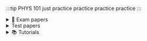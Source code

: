 :::tip PHYS 101
just practice practice practice practice 
:::

<details>
<summary>📝 Exam papers</summary>

## Main Exams
> - <AuthenticatedLink href="https://drive.google.com/file/d/1bu1aC8JPZuZzraMtYs5zqZ9iyHwlfXO3/view?usp=drive_link" Icon={FaFileAlt} title="2015 Exam"/>
> - <AuthenticatedLink href="https://drive.google.com/file/d/1w0aNq7TE1LB9-HVnAjicyeVRydN5DAv2/view?usp=drive_link" Icon={FaFileAlt} title="2020-2021 Exam"/>
> - <AuthenticatedLink href="https://drive.google.com/file/d/166G3mdcn0PHQdLk8GZoZYy6B2lDEdv2v/view?usp=drive_link" Icon={FaFileAlt} title="2022 Exam"/>

## Supplementary
> - <AuthenticatedLink href="https://drive.google.com/file/d/1bu1aC8JPZuZzraMtYs5zqZ9iyHwlfXO3/view?usp=drive_link" Icon={FaFileAlt} title="2015-2016 Exam"/>
> - <AuthenticatedLink href="https://drive.google.com/file/d/1tPeVDk-KZ7i8sEdNpZtJ5b_6QFCnMYos/view?usp=drive_link" Icon={FaFileAlt} title="2019 exam"/>
> - <AuthenticatedLink href="https://drive.google.com/file/d/1IjE-3dmnwSZDRwucfS_idSaYoFCCiel4/view?usp=drive_link" Icon={FaFileAlt} title="2023 Exam"/>
</details>

<details>
<summary> Test papers</summary>

## Test Papers
> - <AuthenticatedLink href="https://drive.google.com/file/d/18AdDVbed9ZG5VFtXL82f-c0ejQmYBTq7/view?usp=sharing" Icon={FaPencilAlt} title="test 1 nov 2021 paper"/>

## Test Papers + Answer Keys
> - <AuthenticatedLink href="https://drive.google.com/file/d/1tJ4ymRd3mKYTCvjyvIcyPT1QwHPS2Nxl/view?usp=sharing" Icon={FaCheck} title="Test 1 2018 with solutions"/>
> - <AuthenticatedLink href="https://drive.google.com/file/d/14P7NNpG0Lvz2063VErQwXCJ2-sHXP1rF/view?usp=drive_link" Icon={FaCheck} title="Test 1 2017 with solutions"/>
> - <AuthenticatedLink href="https://drive.google.com/file/d/1BXihF72VHAV9l7BIjS-Kyu_J_Z91g2-Y/view?usp=drive_link" Icon={FaCheck} title="2019 test 1 with solutions"/>
> - <AuthenticatedLink href="https://drive.google.com/file/d/1m0yhJX9HgrLrxs-Av_oUdkR1-eN5NHDJ/view?usp=drive_link" Icon={FaCheck} title="2019 test 2 with solutions"/>
</details>

<details>
<summary>📚 Tutorials</summary>

## Questions Only
> - <AuthenticatedLink href="https://drive.google.com/file/d/1KynGuk0tj4vGVy72RHKjfA8Web3l6fUk/view?usp=sharing" Icon={FaBook} title="january 2017 tutorial 2 (check solution below)"/>
> - <AuthenticatedLink href="https://drive.google.com/file/d/1f8ScidDH6PpPp97LN3ZYJoAStCK5-Jwp/view?usp=drive_link" Icon={FaBook} title="Home work chapter 8 Forces and Work"/>
> - <AuthenticatedLink href="https://drive.google.com/file/d/1cjzUKCwvHmflehzAusatU58bIy6nqpkB/view?usp=drive_link" Icon={FaBook} title="Home work chapter 10 2D Motions"/>
> - <AuthenticatedLink href="https://drive.google.com/file/d/1QNKWXqsmDbygR6je59Foo6X-jGVSiBUk/view?usp=drive_link" Icon={FaBook} title="Home Work Chapter 7 Interactions"/>
> - <AuthenticatedLink href="https://drive.google.com/file/d/1adCRKfLnLNMWCXarAg_asdbkTDSXlBxQ/view?usp=drive_link" Icon={FaBook} title="Home work Chapter 4"/>
> - <AuthenticatedLink href="https://drive.google.com/file/d/172rn-7CpUemzDPMmtDZ1AcHZYLsNLjoW/view?usp=drive_link" Icon={FaBook} title="Home work chapter 3"/>
> - <AuthenticatedLink href="https://drive.google.com/file/d/1BJGNJrn6cuJXs1e9O9fgkQNoy-l69bIH/view?usp=sharing" Icon={FaBook} title="Home work week 2"/>
> - <AuthenticatedLink href="https://drive.google.com/file/d/1rsVyH_8IHdb7nuoocM6nL7ZfA2zvPZsC/view?usp=drive_link" Icon={FaBook} title="2019 Chapter 8 and 9 Forces and work"/>
> - <AuthenticatedLink href="https://drive.google.com/file/d/1xWnWiPXAVaZnDeoctBnbAQ89ZLCyI8_Z/view?usp=drive_link" Icon={FaBook} title="2019 Chapter 10 2d Motions"/>

## Answers
> - <AuthenticatedLink href="https://drive.google.com/file/d/1Tbbz7uryvz1Lx5awcIZh5uC3QFnbES7N/view?usp=drive_link" Icon={FaCheck} title="tutorial test 1 solutions"/>
> - <AuthenticatedLink href="https://drive.google.com/file/d/1PHdWupw7YXuydMSabBejbHN7nh0KfDF2/view?usp=sharing" Icon={FaCheck} title="tutorial test 2 solutions"/>
> - <AuthenticatedLink href="https://drive.google.com/file/d/1jUa_FMe75N4lv9ZZ4OxUE9OCPmKxktz0/view?usp=drive_link" Icon={FaCheck} title="tutorial 4"/>
> - <AuthenticatedLink href="https://drive.google.com/file/d/1qchgvPglHTyLvPrU_g3WH3a3gMVUEvt5/view?usp=sharing" Icon={FaCheck} title="january 2017 tutorial 2 solutions"/>
> - <AuthenticatedLink href="https://drive.google.com/file/d/1ATJnUt9HBVuLqozb08ONh0ROow-oSGI7/view?usp=sharing" Icon={FaCheck} title="Home work chapter 8 Forces and work Solutions"/>
> - <AuthenticatedLink href="https://drive.google.com/file/d/1rH8EOHRrEKs_03ERGdJKGxe2SHW0D53g/view?usp=drive_link" Icon={FaCheck} title="Home Work Chapter 10 2D Motions Solutions"/>
> - <AuthenticatedLink href="https://drive.google.com/file/d/1qSUZ4W8CNl7AmOBGqYt3j75eOEfNYaAi/view?usp=drive_link" Icon={FaCheck} title="Home Work Chapter 7 Interactions Solutions"/>
> - <AuthenticatedLink href="https://drive.google.com/file/d/11zK84jsu8UWbtx3Bis6a4lacET6DjKHg/view?usp=drive_link" Icon={FaCheck} title="Home Work Chatper 3 Solutions"/>
> - <AuthenticatedLink href="https://drive.google.com/file/d/1HsIcmigHCRAUI41AePX3ckCvFbK4Oc3f/view?usp=sharing" Icon={FaCheck} title="2019 Chapter 8 and 9 Forces and work Solutions"/>
> - <AuthenticatedLink href="https://drive.google.com/file/d/1i1yuSOzO7GfHiwzGKNnslzF8pSxyfW_S/view?usp=drive_link" Icon={FaCheck} title="2019 Chapter 10 2D Motions"/>
</details>